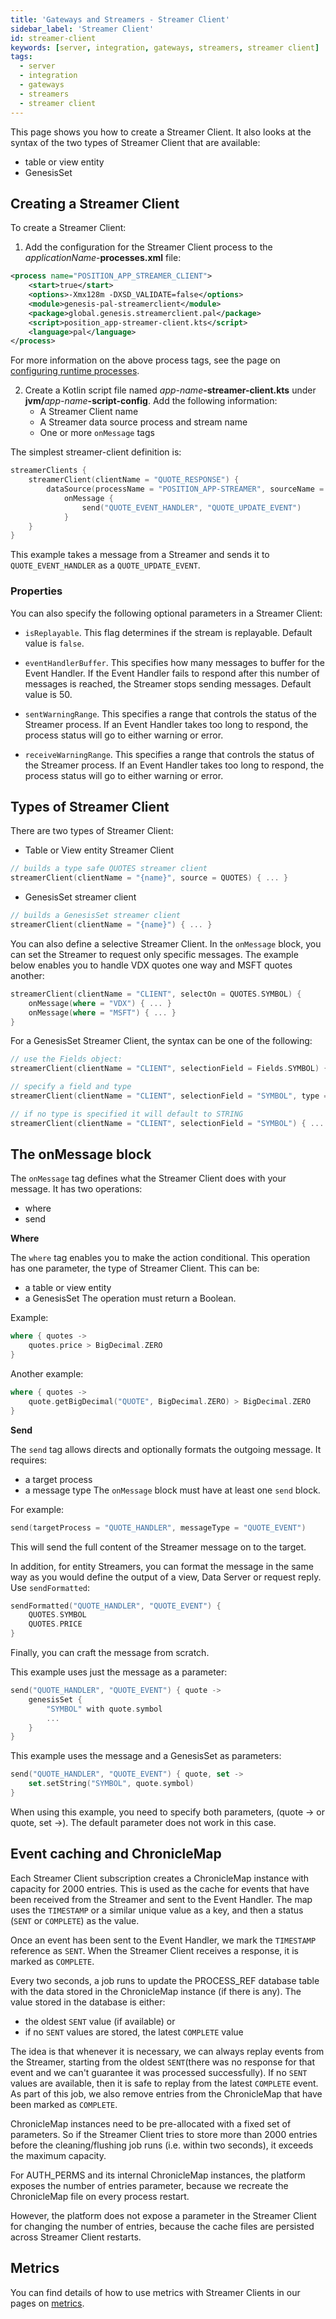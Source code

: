 ```yaml
---
title: 'Gateways and Streamers - Streamer Client'
sidebar_label: 'Streamer Client'
id: streamer-client
keywords: [server, integration, gateways, streamers, streamer client]
tags:
  - server
  - integration
  - gateways
  - streamers
  - streamer client
---
```


This page shows you how to create a Streamer Client. It also looks at the syntax of the two types of Streamer Client that are available:

* table or view entity
* GenesisSet

## Creating a Streamer Client
To create a Streamer Client:

1. Add the configuration for the Streamer Client process to the _applicationName_-**processes.xml** file:

```xml
<process name="POSITION_APP_STREAMER_CLIENT">
    <start>true</start>
    <options>-Xmx128m -DXSD_VALIDATE=false</options>
    <module>genesis-pal-streamerclient</module>
    <package>global.genesis.streamerclient.pal</package>
    <script>position_app-streamer-client.kts</script>
	<language>pal</language>
</process>
```

For more information on the above process tags, see the page on [configuring runtime processes](03_server/02_data-server/05_configuring-runtime.mdx).

2. Create a Kotlin script file named _app-name_**-streamer-client.kts** under **jvm/**_app-name_**-script-config**. Add the following information:
    * A Streamer Client name
    * A Streamer data source process and stream name
    * One or more `onMessage` tags

The simplest streamer-client definition is:
```kotlin
streamerClients {
    streamerClient(clientName = "QUOTE_RESPONSE") {
        dataSource(processName = "POSITION_APP-STREAMER", sourceName = "ORDERS_OUT")
            onMessage {
                send("QUOTE_EVENT_HANDLER", "QUOTE_UPDATE_EVENT")
            }
    }
}
```

This example takes a message from a Streamer and sends it to `QUOTE_EVENT_HANDLER` as a `QUOTE_UPDATE_EVENT`.

### Properties
You can also specify the following optional parameters in a Streamer Client:

* `isReplayable`. This flag determines if the stream is replayable. Default value is `false`.

* `eventHandlerBuffer`. This specifies how many messages to buffer for the Event Handler. If the Event Handler fails to respond after this number of messages is reached, the Streamer stops sending messages. Default value is 50.

* `sentWarningRange`. This specifies a range that controls the status of the Streamer process.  If an Event Handler takes too long to respond, the process status will go to either warning or error.

* `receiveWarningRange`. This specifies a range that controls the status of the Streamer process.  If an Event Handler takes too long to respond, the process status will go to either warning or error.

## Types of Streamer Client

There are two types of Streamer Client:

* Table or View entity Streamer Client
```kotlin
// builds a type safe QUOTES streamer client
streamerClient(clientName = "{name}", source = QUOTES) { ... }
```
* GenesisSet streamer client
```kotlin
// builds a GenesisSet streamer client
streamerClient(clientName = "{name}") { ... }
```

You can also define a selective Streamer Client. In the `onMessage` block, you can set the Streamer to request only specific messages. The example below enables you to handle VDX quotes one way and MSFT quotes another:


```kotlin
streamerClient(clientName = "CLIENT", selectOn = QUOTES.SYMBOL) {
    onMessage(where = "VDX") { ... }
    onMessage(where = "MSFT") { ... }
}
```

For a GenesisSet Streamer Client, the syntax can be one of the following:

```kotlin
// use the Fields object:
streamerClient(clientName = "CLIENT", selectionField = Fields.SYMBOL) { ... }

// specify a field and type
streamerClient(clientName = "CLIENT", selectionField = "SYMBOL", type = INTEGER) { ... }

// if no type is specified it will default to STRING
streamerClient(clientName = "CLIENT", selectionField = "SYMBOL") { ... }
```

## The onMessage block
The `onMessage` tag defines what the Streamer Client does with your message. It has two operations:

* where
* send

**Where**

The `where` tag enables you to make the action conditional. This operation has one parameter, the type of Streamer Client. This can be:
* a table or view entity
* a GenesisSet
  The operation must return a Boolean.

Example:

```kotlin
where { quotes ->
    quotes.price > BigDecimal.ZERO
}
```
Another example:
```kotlin
where { quotes ->
    quote.getBigDecimal("QUOTE", BigDecimal.ZERO) > BigDecimal.ZERO
}
```

**Send**

The `send` tag allows directs and optionally formats the outgoing message.
It requires:
* a target process
* a message type
  The `onMessage` block must have at least one `send` block.

For example:
```kotlin
send(targetProcess = "QUOTE_HANDLER", messageType = "QUOTE_EVENT")
```

This will send the full content of the Streamer message on to the target.

In addition, for entity Streamers, you can format the message in the same way as you would define the output of a view, Data Server or request reply. Use `sendFormatted`:

```kotlin
sendFormatted("QUOTE_HANDLER", "QUOTE_EVENT") {
    QUOTES.SYMBOL
    QUOTES.PRICE
}
```
Finally, you can craft the message from scratch.

This example uses just the message as a parameter:

```kotlin
send("QUOTE_HANDLER", "QUOTE_EVENT") { quote ->
    genesisSet {
        "SYMBOL" with quote.symbol
        ...
    }
}
```
This example uses the message and a GenesisSet as parameters:

```kotlin
send("QUOTE_HANDLER", "QUOTE_EVENT") { quote, set ->
    set.setString("SYMBOL", quote.symbol)
}
```
When using this example, you need to specify both parameters, (quote -> or quote, set ->). The default parameter does not work in this case.

## Event caching and ChronicleMap
Each Streamer Client subscription creates a ChronicleMap instance with capacity for 2000 entries. This is used as the cache for events that have been received from the Streamer and sent to the Event Handler. The map uses the `TIMESTAMP` or a similar unique value as a key, and then a status (`SENT` or `COMPLETE`) as the value.

Once an event has been sent to the Event Handler, we mark the `TIMESTAMP` reference as `SENT`. When the Streamer Client receives a response, it is marked as `COMPLETE`.

Every two seconds, a job runs to update the PROCESS_REF database table with the data stored in the ChronicleMap instance (if there is any). The value stored in the database is either:

- the oldest `SENT` value (if available)
or
- if no `SENT` values are stored, the latest `COMPLETE` value

The idea is that whenever it is necessary, we can always replay events from the Streamer, starting from the oldest `SENT`(there was no response for that event and we can't guarantee it was processed successfully). If no `SENT` values are available, then it is safe to replay from the latest `COMPLETE` event. As part of this job, we also remove entries from the ChronicleMap that have been marked as `COMPLETE`.

ChronicleMap instances need to be pre-allocated with a fixed set of parameters. So if the Streamer Client tries to store more than 2000 entries before the cleaning/flushing job runs (i.e. within two seconds), it exceeds the maximum capacity.

For AUTH_PERMS and its internal ChronicleMap instances, the platform exposes the number of entries parameter, because we recreate the ChronicleMap file on every process restart.

However, the platform does not expose a parameter in the Streamer Client for changing the number of entries, because the cache files are persisted across Streamer Client restarts.


## Metrics
You can find details of how to use metrics with Streamer Clients in our pages on [metrics](/operations/metrics/service-metrics/#streamer-client).

